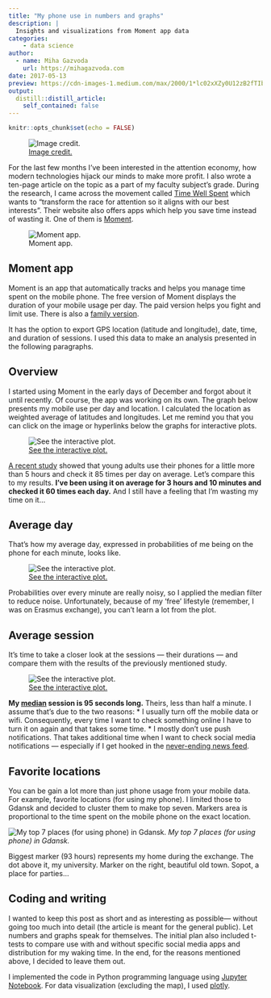 ```yaml
---
title: "My phone use in numbers and graphs"
description: |
  Insights and visualizations from Moment app data
categories:
    - data science
author:
  - name: Miha Gazvoda
    url: https://mihagazvoda.com
date: 2017-05-13
preview: https://cdn-images-1.medium.com/max/2000/1*lc02xXZy0U12zB2fTIbuIw.png
output:
  distill::distill_article:
    self_contained: false
---
```


```r
knitr::opts_chunk$set(echo = FALSE)
```

![[Image credit.](http://abcnews.go.com/US/apps-secretly-spy-cellphone/story?id=34950812)](https://cdn-images-1.medium.com/max/3200/1*HMOfjOwtbLoHEcYJb2Gs7w.jpeg)

For the last few months I’ve been interested in the attention economy, how modern technologies hijack our minds to make more profit. I also wrote a ten-page article on the topic as a part of my faculty subject’s grade. During the research, I came across the movement called [Time Well Spent](http://www.timewellspent.io/) which wants to “transform the race for attention so it aligns with our best interests”. Their website also offers apps which help you save time instead of wasting it. One of them is [Moment](https://inthemoment.io/).

![Moment app.](https://cdn-images-1.medium.com/max/2000/1*1gKqtcYtiw6mguy_t75l1A.png)

## Moment app

Moment is an app that automatically tracks and helps you manage time spent on the mobile phone. The free version of Moment displays the duration of your mobile usage per day. The paid version helps you fight and limit use. There is also a [family version](https://inthemoment.io/family).

It has the option to export GPS location (latitude and longitude), date, time, and duration of sessions. I used this data to make an analysis presented in the following paragraphs.

## Overview

I started using Moment in the early days of December and forgot about it until recently. Of course, the app was working on its own. The graph below presents my mobile use per day and location. I calculated the location as weighted average of latitudes and longitudes. Let me remind you that you can click on the image or hyperlinks below the graphs for interactive plots.

![[See the interactive plot.](https://plot.ly/~mihagazvoda/17)](https://cdn-images-1.medium.com/max/3704/1*-odzSqWRHmncZPf87jcq9g.png)

[A recent study](https://www.researchgate.net/publication/283305882_Beyond_Self-Report_Tools_to_Compare_Estimated_and_Real-World_Smartphone_Use) showed that young adults use their phones for a little more than 5 hours and check it 85 times per day on average. Let’s compare this to my results. **I’ve been using it on average for 3 hours and 10 minutes and checked it 60 times each day.** And I still have a feeling that I’m wasting my time on it…

## Average day

That’s how my average day, expressed in probabilities of me being on the phone for each minute, looks like.

![[See the interactive plot.](https://plot.ly/~mihagazvoda/21)](https://cdn-images-1.medium.com/max/3704/1*-ZqXMYrzYfSBrs8O7yzzPQ.png)

Probabilities over every minute are really noisy, so I applied the median filter to reduce noise. Unfortunately, because of my ‘free’ lifestyle (remember, I was on Erasmus exchange), you can’t learn a lot from the plot.

## Average session

It’s time to take a closer look at the sessions — their durations — and compare them with the results of the previously mentioned study.

![[See the interactive plot.](https://plot.ly/~mihagazvoda/19)](https://cdn-images-1.medium.com/max/3704/1*GZRU88irTLvgiOkDzYayOA.png)

**My [median](https://en.wikipedia.org/wiki/Median) session is 95 seconds long.** Theirs, less than half a minute. I assume that’s due to the two reasons:
* I usually turn off the mobile data or wifi. Consequently, every time I want to check something online I have to turn it on again and that takes some time.
* I mostly don’t use push notifications. That takes additional time when I want to check social media notifications — especially if I get hooked in the [never-ending news feed](https://journal.thriveglobal.com/how-technology-hijacks-peoples-minds-from-a-magician-and-google-s-design-ethicist-56d62ef5edf3).

## Favorite locations

You can be gain a lot more than just phone usage from your mobile data. For example, favorite locations (for using my phone). I limited those to Gdansk and decided to cluster them to make top seven. Markers area is proportional to the time spent on the mobile phone on the exact location.

![My top 7 places (for using phone) in Gdansk.](https://cdn-images-1.medium.com/max/2000/1*lc02xXZy0U12zB2fTIbuIw.png) *My top 7 places (for using phone) in Gdansk.*

Biggest marker (93 hours) represents my home during the exchange. The dot above it, my university. Marker on the right, beautiful old town. Sopot, a place for parties…

## Coding and writing

I wanted to keep this post as short and as interesting as possible— without going too much into detail (the article is meant for the general public). Let numbers and graphs speak for themselves. The initial plan also included t-tests to compare use with and without specific social media apps and distribution for my waking time. In the end, for the reasons mentioned above, I decided to leave them out.

I implemented the code in Python programming language using [Jupyter Notebook](http://jupyter.org/). For data visualization (excluding the map), I used [plotly](https://plot.ly/).


